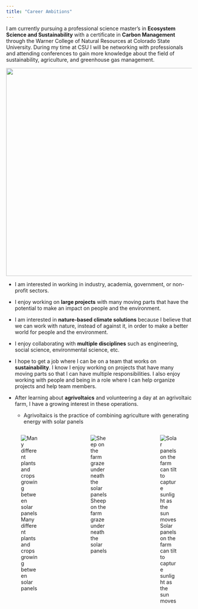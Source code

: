 ```yaml
---
title: "Career Ambitions"
---
```


I am currently pursuing a professional science master's in **Ecosystem Science and Sustainability** with a certificate in **Carbon Management** through the Warner College of Natural Resources at Colorado State University. During my time at CSU I will be networking with professionals and attending conferences to gain more knowledge about the field of sustainability, agriculture, and greenhouse gas management.

![](www/PXL_20240211_192459894.jpg){fig-align="center" width="565"}

-   I am interested in working in industry, academia, government, or non-profit sectors​.

-   I enjoy working on **large projects**​ with many moving parts that have the potential to make an impact on people and the environment.

-   I am interested in **nature-based climate solutions**​ because I believe that we can work with nature, instead of against it, in order to make a better world for people and the environment.

-   I enjoy collaborating with **multiple disciplines** such as engineering, social science, environmental science, etc.

-   I hope to get a job where I can be on a team that works on **sustainability**. I know I enjoy working on projects that have many moving parts so that I can have multiple responsibilities. I also enjoy working with people and being in a role where I can help organize projects and help team members. 

-   After learning about **agrivoltaics** and volunteering a day at an agrivoltaic farm, I have a growing interest in these operations.

    -   Agrivoltaics is the practice of combining agriculture with generating energy with solar panels

:::::::: columns
::: {.column width="30%"}
![Many different plants and crops growing between solar panels](www/20241005_104917.jpg)
:::

::: {.column width="5%"}
:::

::: {.column width="30%"}
![Sheep on the farm graze underneath the solar panels](www/20241005_113139.jpg)
:::

::: {.column width="5%"}
:::

::: {.column width="30%"}
![Solar panels on the farm can tilt to capture sunlight as the sun moves](www/20241005_105829.jpg)
:::
::::::::
